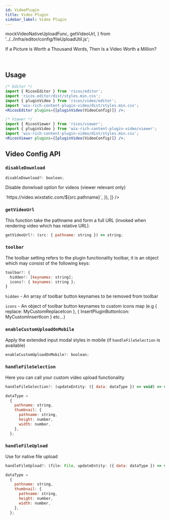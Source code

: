 ```yaml
---
id: VideoPlugin
title: Video Plugin
sidebar_label: Video Plugin
---
```


  mockVideoNativeUploadFunc,
  getVideoUrl,
} from '../../infra/editor/config/fileUploadUtil.js';

If a Picture is Worth a Thousand Words, Then Is a Video Worth a Million?

<div className="card">
  <RicosEditorWithMobile
    content={createContent('Add A Video!')}
    placeholder={'Type here!'}
    plugins={[pluginVideo({ handleFileUpload: mockVideoNativeUploadFunc, getVideoUrl })]}
  />
</div>
<br />

## Usage

```jsx
/* Editor */
import { RicosEditor } from 'ricos/editor';
import 'ricos-editor/dist/styles.min.css';
import { pluginVideo } from 'ricos/video/editor';
import 'wix-rich-content-plugin-video/dist/styles.min.css';
<RicosEditor plugins={[pluginVideo(VideoConfig)]} />;

/* Viewer */
import { RicosViewer } from 'ricos/viewer';
import { pluginVideo } from 'wix-rich-content-plugin-video/viewer';
import 'wix-rich-content-plugin-video/dist/styles.min.css';
<RicosViewer plugins={[pluginVideo(VideoConfig)]} />;
```

## Video Config API

### `disableDownload`

```jsx
disableDownload?: boolean;
```

Disable donwload option for videos (viewer relevant only)

<div className="card">
  <RicosViewer
    content={videoContent}
    placeholder={'Type here!'}
    plugins={[
      pluginVideoViewer({
        disableDownload: true,
        getVideoUrl: src => `https://video.wixstatic.com/${src.pathname}`,
      }),
    ]}
  />
</div>

### `getVideoUrl`

This function take the pathname and form a full URL (invoked when rendering video which has relative URL).

```jsx
getVideoUrl?: (src: { pathname: string }) => string;
```

### `toolbar`

The toolbar setting refers to the plugin functionality toolbar, it is an object which may consist of the following keys:

```jsx
toolbar?: {
  hidden?: [keynames: string];
  icons?: { keynames: string };
}
```

`hidden` - An array of toolbar button keynames to be removed from toolbar

`icons` - An object of toolbar button keynames to custom icons map (e.g { replace: MyCustomReplaceIcon }, { InsertPluginButtonIcon: MyCustomInsertIcon } etc...)

### `enableCustomUploadOnMobile`

Apply the extended input modal styles in mobile (if `handleFileSelection` is available)

```jsx
enableCustomUploadOnMobile?: boolean;
```

### `handleFileSelection`

Here you can call your custom video upload functionality

```jsx
handleFileSelection?: (updateEntity: ({ data: dataType }) => void) => void;

dataType =
  {
    pathname: string,
    thumbnail: {
      pathname: string,
      height: number,
      width: number,
    },
  };
```

### `handleFileUpload`

Use for native file upload

```jsx
handleFileUpload?: (file: File, updateEntity: ({ data: dataType }) => void) => void;

dataType =
  {
    pathname: string,
    thumbnail: {
      pathname: string,
      height: number,
      width: number,
    },
  };
```
